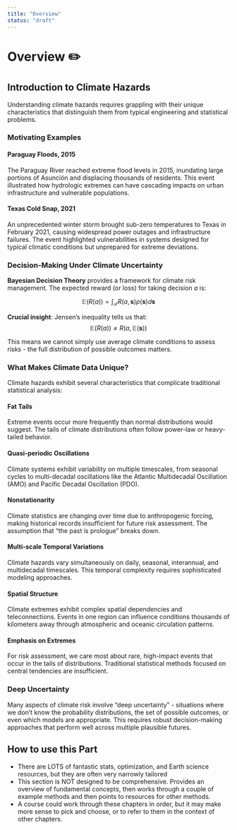 ```yaml
---
title: "Overview"
status: "draft"
---
```


# Overview ✏️ {.unnumbered}


## Introduction to Climate Hazards

Understanding climate hazards requires grappling with their unique characteristics that distinguish them from typical engineering and statistical problems.

### Motivating Examples

#### Paraguay Floods, 2015

The Paraguay River reached extreme flood levels in 2015, inundating large portions of Asunción and displacing thousands of residents.
This event illustrated how hydrologic extremes can have cascading impacts on urban infrastructure and vulnerable populations.

#### Texas Cold Snap, 2021

An unprecedented winter storm brought sub-zero temperatures to Texas in February 2021, causing widespread power outages and infrastructure failures.
The event highlighted vulnerabilities in systems designed for typical climatic conditions but unprepared for extreme deviations.

### Decision-Making Under Climate Uncertainty

**Bayesian Decision Theory** provides a framework for climate risk management.
The expected reward (or loss) for taking decision $a$ is:

$$
\mathbb{E}(R(a)) = \int_{\mathcal{S}} R(a, \mathbf{s}) p(\mathbf{s}) d\mathbf{s}
$$

**Crucial insight**: Jensen's inequality tells us that:
$$
\mathbb{E}(R(a)) \neq R(a, \mathbb{E}(\mathbf{s}))
$$

This means we cannot simply use average climate conditions to assess risks - the full distribution of possible outcomes matters.

### What Makes Climate Data Unique?

Climate hazards exhibit several characteristics that complicate traditional statistical analysis:

#### Fat Tails
Extreme events occur more frequently than normal distributions would suggest.
The tails of climate distributions often follow power-law or heavy-tailed behavior.

#### Quasi-periodic Oscillations
Climate systems exhibit variability on multiple timescales, from seasonal cycles to multi-decadal oscillations like the Atlantic Multidecadal Oscillation (AMO) and Pacific Decadal Oscillation (PDO).

#### Nonstationarity
Climate statistics are changing over time due to anthropogenic forcing, making historical records insufficient for future risk assessment.
The assumption that "the past is prologue" breaks down.

#### Multi-scale Temporal Variations
Climate hazards vary simultaneously on daily, seasonal, interannual, and multidecadal timescales.
This temporal complexity requires sophisticated modeling approaches.

#### Spatial Structure
Climate extremes exhibit complex spatial dependencies and teleconnections.
Events in one region can influence conditions thousands of kilometers away through atmospheric and oceanic circulation patterns.

#### Emphasis on Extremes
For risk assessment, we care most about rare, high-impact events that occur in the tails of distributions.
Traditional statistical methods focused on central tendencies are insufficient.

### Deep Uncertainty

Many aspects of climate risk involve "deep uncertainty" - situations where we don't know the probability distributions, the set of possible outcomes, or even which models are appropriate.
This requires robust decision-making approaches that perform well across multiple plausible futures.

## How to use this Part

- There are LOTS of fantastic stats, optimization, and Earth science resources, but they are often very narrowly tailored
- This section is NOT designed to be comprehensive. Provides an overview of fundamental concepts, then works through a couple of example methods and then points to resources for other methods.
- A course could work through these chapters in order, but it may make more sense to pick and choose, or to refer to them in the context of other chapters.
